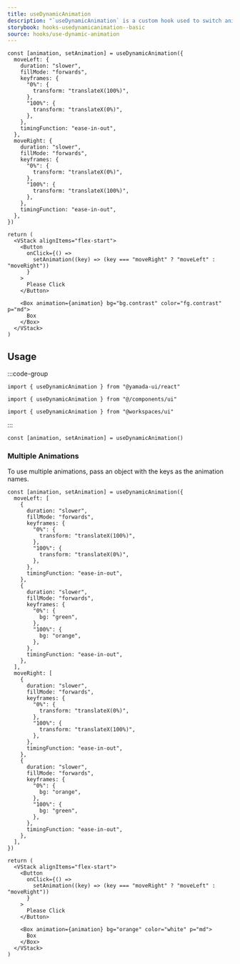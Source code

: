 ```yaml
---
title: useDynamicAnimation
description: "`useDynamicAnimation` is a custom hook used to switch animations."
storybook: hooks-usedynamicanimation--basic
source: hooks/use-dynamic-animation
---
```


```tsx preview functional client
const [animation, setAnimation] = useDynamicAnimation({
  moveLeft: {
    duration: "slower",
    fillMode: "forwards",
    keyframes: {
      "0%": {
        transform: "translateX(100%)",
      },
      "100%": {
        transform: "translateX(0%)",
      },
    },
    timingFunction: "ease-in-out",
  },
  moveRight: {
    duration: "slower",
    fillMode: "forwards",
    keyframes: {
      "0%": {
        transform: "translateX(0%)",
      },
      "100%": {
        transform: "translateX(100%)",
      },
    },
    timingFunction: "ease-in-out",
  },
})

return (
  <VStack alignItems="flex-start">
    <Button
      onClick={() =>
        setAnimation((key) => (key === "moveRight" ? "moveLeft" : "moveRight"))
      }
    >
      Please Click
    </Button>

    <Box animation={animation} bg="bg.contrast" color="fg.contrast" p="md">
      Box
    </Box>
  </VStack>
)
```

## Usage

:::code-group

```tsx [package]
import { useDynamicAnimation } from "@yamada-ui/react"
```

```tsx [alias]
import { useDynamicAnimation } from "@/components/ui"
```

```tsx [monorepo]
import { useDynamicAnimation } from "@workspaces/ui"
```

:::

```tsx
const [animation, setAnimation] = useDynamicAnimation()
```

### Multiple Animations

To use multiple animations, pass an object with the keys as the animation names.

```tsx preview functional client
const [animation, setAnimation] = useDynamicAnimation({
  moveLeft: [
    {
      duration: "slower",
      fillMode: "forwards",
      keyframes: {
        "0%": {
          transform: "translateX(100%)",
        },
        "100%": {
          transform: "translateX(0%)",
        },
      },
      timingFunction: "ease-in-out",
    },
    {
      duration: "slower",
      fillMode: "forwards",
      keyframes: {
        "0%": {
          bg: "green",
        },
        "100%": {
          bg: "orange",
        },
      },
      timingFunction: "ease-in-out",
    },
  ],
  moveRight: [
    {
      duration: "slower",
      fillMode: "forwards",
      keyframes: {
        "0%": {
          transform: "translateX(0%)",
        },
        "100%": {
          transform: "translateX(100%)",
        },
      },
      timingFunction: "ease-in-out",
    },
    {
      duration: "slower",
      fillMode: "forwards",
      keyframes: {
        "0%": {
          bg: "orange",
        },
        "100%": {
          bg: "green",
        },
      },
      timingFunction: "ease-in-out",
    },
  ],
})

return (
  <VStack alignItems="flex-start">
    <Button
      onClick={() =>
        setAnimation((key) => (key === "moveRight" ? "moveLeft" : "moveRight"))
      }
    >
      Please Click
    </Button>

    <Box animation={animation} bg="orange" color="white" p="md">
      Box
    </Box>
  </VStack>
)
```
